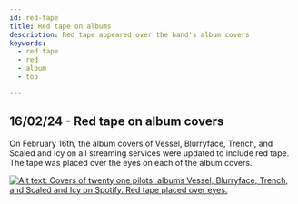 ```yaml
---
id: red-tape
title: Red tape on albums
description: Red tape appeared over the band's album covers
keywords:
  - red tape
  - red
  - album
  - top

---
```


## 16/02/24 - Red tape on album covers

On February 16th, the album covers of Vessel, Blurryface, Trench, and Scaled and Icy on all streaming services were updated to include red tape. The tape was placed over the eyes on each of the album covers. 


[![Alt text: Covers of twenty one pilots' albums Vessel, Blurryface, Trench, and Scaled and Icy on Spotify. Red tape placed over eyes. ](./assets/redtape.png)](./assets/redtape.png)

